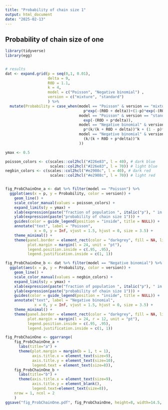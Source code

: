 ```yaml
---
title: "Probability of chain size 1"
output: html_document
date: "2025-02-13"
---
```


## Probability of chain size of one

```r
library(tidyverse)
library(egg)


# results
dat <- expand.grid(p = seq(0,1, 0.01), 
                   delta = 9,
                   R0D = 1.1,
                   k = 4,
                   model = c("Poisson", "Negative binomial") ,
                   version = c("mixture", "standard")
                   ) %>% 
  mutate(Probability = case_when(model == "Poisson" & version == "mixture" ~ 
                                   p*exp(-(R0D + delta))+(1-p)*exp(-(R0D)),
                                 model == "Poisson" & version == "standard" ~ 
                                   exp(-(R0D + p*delta)),
                                 model == "Negative binomial" & version == "mixture" ~ 
                                   p*(k/(k + R0D + delta))^k + (1 - p)* (k/(k + R0D))^k,
                                 model == "Negative binomial" & version == "standard" ~ 
                                   (k/(k + R0D + p*delta))^k
                                 ))

ymax <- 0.5

poisson_colors <- c(scales::col2hcl("#226e83", l = 40), # dark blue
                    scales::col2hcl("#226e83", l = 70)) # light blue
negbin_colors <- c(scales::col2hcl("#e2908c", l = 40), # dark red
                    scales::col2hcl("#e2908c", l = 70)) # light red


fig_ProbChainOne_a <- dat %>% filter(model == "Poisson") %>% 
  ggplot(aes(x = p, y = Probability, color = version)) +
    geom_line() +
    scale_color_manual(values = poisson_colors) +
    expand_limits(y = ymax) +
    xlab(expression(paste("fraction of population ", italic("p"), " in high contact group"))) +
    ylab(expression(paste("probability of chain size 1"))) +
    guides(color = guide_legend(position = "inside", title = NULL)) +
    annotate("text", label = "Poisson", 
             x = 0, y = Inf, vjust = 1.5, hjust = 0, size = 3.5) +
    theme_minimal() +
    theme(panel.border = element_rect(color = "darkgrey", fill = NA, linewidth = 1),
          plot.margin = margin(l = 24, unit = "pt"),
          legend.position.inside = c(.95, .95),
          legend.justification.inside = c(1, 1))

fig_ProbChainOne_b <- dat %>% filter(model == "Negative binomial") %>% 
  ggplot(aes(x = p, y = Probability, color = version)) +
    geom_line() +
    scale_color_manual(values = negbin_colors) +
    expand_limits(y = ymax) +
    xlab(expression(paste("fraction of population ", italic("p"), " in high contact group"))) +
    ylab(expression(paste("probability of chain size 1"))) +
    guides(color = guide_legend(position = "inside", title = NULL)) +
    annotate("text", label = "Negative binomial", 
             x = 0, y = Inf, vjust = 1.5, hjust = 0, size = 3.5) +
    theme_minimal() +
    theme(panel.border = element_rect(color = "darkgrey", fill = NA, linewidth = 1),
          plot.margin = margin(l = 24, r = 12, unit = "pt"),
          legend.position.inside = c(.95, .95),
          legend.justification.inside = c(1, 1))

fig_ProbChainOne <- ggarrange(
    fig_ProbChainOne_a + 
      labs(title="a") +
      theme(plot.margin = margin(b = 1, t = 1),
            axis.title.x = element_text(size=9),
            axis.title.y = element_text(size=10),
            legend.text = element_text(size=8)), 
    fig_ProbChainOne_b +
      labs(title="b") +
      theme(axis.title.x = element_text(size=9),
            axis.title.y = element_blank(),
            legend.text=element_text(size=8)), 
    nrow = 1, ncol = 2
    )
ggsave("fig_ProbChainOne.pdf", fig_ProbChainOne, height=8, width=14.5, units="cm") 

```